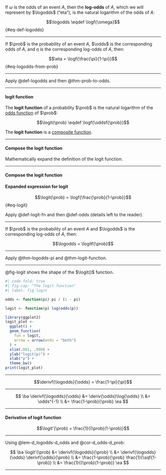 :::{#def-logodds}

::: notes
If $\omega$ is the odds of an event $A$,
then the **log-odds** of $A$,
which we will represent by $\logodds$ ("eta"),
is the natural logarithm of the odds of $A$:
:::

$$\logodds \eqdef \logf{\omega}$${#eq-def-logodds}

:::

---

:::{#thm-logodds-pi}

If $\prob$ is the probability of an event $A$,
$\odds$ is the corresponding odds of $A$,
and $\eta$ is the corresponding log-odds of $A$,
then:

$$\eta = \logf{\frac{\pi}{1-\pi}}$${#eq-logodds-from-prob}

:::

---

::: proof
Apply @def-logodds and then @thm-prob-to-odds.
:::

---

:::{#def-logit-fn}

#### logit function

::: notes
The **logit function**  of a probability $\prob$ is
the natural logarithm of the [odds function](#def-odds-fn) of $\prob$:
:::

$$\logit(\prob) \eqdef \logf{\oddsf{\prob}}$$

::: notes

The **logit function** is a [composite function](https://en.wikipedia.org/wiki/Function_composition).

:::

:::

---

:::{#exr-prove-eq-logit}

#### Compose the logit function

Mathematically expand the definition of the logit function.

:::

---

:::{#sol-prove-eq-logit}
#### Compose the logit function

:::{#thm-logit-function}
#### Expanded expression for logit
$$\logit(\prob) = \logf{\frac{\prob}{1-\prob}}$${#eq-logit}

:::

::: proof
Apply @def-logit-fn and then @def-odds (details left to the reader).
:::

:::

---

:::{#cor-logodds-logit}
If $\prob$ is the probability of an event $A$
and $\logodds$ is the corresponding log-odds of $A$,
then:

$$\logodds = \logitf{\prob}$$

:::

---

::: proof

Apply @thm-logodds-pi and @thm-logit-function.

:::

---

::: notes
@fig-logit shows the shape of the $\logit()$ function.
:::

```r
#| code-fold: true
#| fig-cap: "The logit function"
#| label: fig-logit

odds <- function(pi) pi / (1 - pi)

logit <- function(p) log(odds(p))

library(ggplot2)
logit_plot <-
  ggplot() +
  geom_function(
    fun = logit,
    arrow = arrow(ends = "both")
  ) +
  xlim(.001, .999) +
  ylab("logit(p)") +
  xlab("p") +
  theme_bw()
print(logit_plot)
```

---

:::{#lem-d_logodds-d_odds}
$$\derivf{\logodds}{\odds} = \frac{1-\pi}{\pi}$$
:::

---

::: proof
$$
\ba
\derivf{\logodds}{\odds} 
&= \deriv{\odds}\log{\odds}
\\
&= \odds^{-1}
\\
&= \frac{1-\prob}{\prob}
\ea
$$
:::

---

:::{#thm-deriv-logit}

#### Derivative of logit function

$$\logit'(\prob) = \frac{1}{(\prob)(1-\prob)}$$
:::

---

::: proof

Using @lem-d_logodds-d_odds and @cor-d_odds-d_prob:

$$
\ba
\logit'(\prob)
&= \derivf{\logodds}{\prob}
\\
&= \derivf{\logodds}{\odds} \derivf{\odds}{\prob}
\\
&= \frac{1-\prob}{\prob} \frac{1}{\sqf{1-\prob}}
\\ 
&= \frac{1}{(\prob)(1-\prob)}
\ea
$$

:::

---

